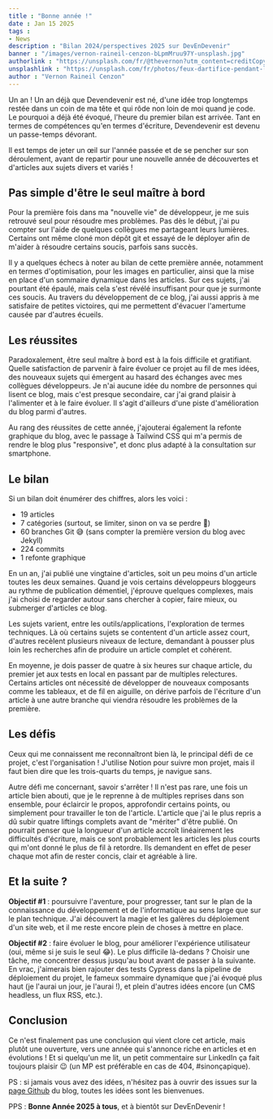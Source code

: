 ```yaml
---
title : "Bonne année !"
date : Jan 15 2025
tags :
- News
description : "Bilan 2024/perspectives 2025 sur DevEnDevenir"
banner : "/images/vernon-raineil-cenzon-bLpmMruu97Y-unsplash.jpg"
authorlink : "https://unsplash.com/fr/@thevernon?utm_content=creditCopyText&utm_medium=referral&utm_source=unsplash"
unsplashlink : "https://unsplash.com/fr/photos/feux-dartifice-pendant-la-nuit-bLpmMruu97Y?utm_content=creditCopyText&utm_medium=referral&utm_source=unsplash"
author : "Vernon Raineil Cenzon"
---
```


Un an ! Un an déjà que Devendevenir est né, d'une idée trop longtemps restée dans un coin de ma tête et qui rôde non loin de moi quand je code. Le pourquoi a déjà été évoqué, l'heure du premier bilan est arrivée. Tant en termes de compétences qu'en termes d'écriture, Devendevenir est devenu un passe-temps dévorant.

Il est temps de jeter un œil sur l'année passée et de se pencher sur son déroulement, avant de repartir pour une nouvelle année de découvertes et d'articles aux sujets divers et variés !

## Pas simple d'être le seul maître à bord

Pour la première fois dans ma "nouvelle vie" de développeur, je me suis retrouvé seul pour résoudre mes problèmes. Pas dès le début, j'ai pu compter sur l'aide de quelques collègues me partageant leurs lumières. Certains ont même cloné mon dépôt git et essayé de le déployer afin de m'aider à résoudre certains soucis, parfois sans succès.

Il y a quelques échecs à noter au bilan de cette première année, notamment en termes d'optimisation, pour les images en particulier, ainsi que la mise en place d'un sommaire dynamique dans les articles. Sur ces sujets, j'ai pourtant été épaulé, mais cela s'est révélé insuffisant pour que je surmonte ces soucis. Au travers du développement de ce blog, j'ai aussi appris à me satisfaire de petites victoires, qui me permettent d'évacuer l'amertume causée par d'autres écueils.

## Les réussites

Paradoxalement, être seul maître à bord est à la fois difficile et gratifiant. Quelle satisfaction de parvenir à faire évoluer ce projet au fil de mes idées, des nouveaux sujets qui émergent au hasard des échanges avec mes collègues développeurs. Je n'ai aucune idée du nombre de personnes qui lisent ce blog, mais c'est presque secondaire, car j'ai grand plaisir à l'alimenter et à le faire évoluer. Il s'agit d'ailleurs d'une piste d'amélioration du blog parmi d'autres.

Au rang des réussites de cette année, j'ajouterai également la refonte graphique du blog, avec le passage à Tailwind CSS qui m'a permis de rendre le blog plus "responsive", et donc plus adapté à la consultation sur smartphone.

## Le bilan

Si un bilan doit énumérer des chiffres, alors les voici :

- 19 articles
- 7 catégories (surtout, se limiter, sinon on va se perdre 🤣)
- 60 branches Git 😅 (sans compter la première version du blog avec Jekyll)
- 224 commits
- 1 refonte graphique

En un an, j'ai publié une vingtaine d'articles, soit un peu moins d'un article toutes les deux semaines. Quand je vois certains développeurs bloggeurs au rythme de publication démentiel, j'éprouve quelques complexes, mais j'ai choisi de regarder autour sans chercher à copier, faire mieux, ou submerger d'articles ce blog.

Les sujets varient, entre les outils/applications, l'exploration de termes techniques. Là où certains sujets se contentent d'un article assez court, d'autres recèlent plusieurs niveaux de lecture, demandant à pousser plus loin les recherches afin de produire un article complet et cohérent.

En moyenne, je dois passer de quatre à six heures sur chaque article, du premier jet aux tests en local en passant par de multiples relectures. Certains articles ont nécessité de développer de nouveaux composants comme les tableaux, et de fil en aiguille, on dérive parfois de l'écriture d'un article à une autre branche qui viendra résoudre les problèmes de la première.

## Les défis

Ceux qui me connaissent me reconnaîtront bien là, le principal défi de ce projet, c'est l'organisation ! J'utilise Notion pour suivre mon projet, mais il faut bien dire que les trois-quarts du temps, je navigue sans.

Autre défi me concernant, savoir s'arrêter ! Il n'est pas rare, une fois un article bien abouti, que je le reprenne à de multiples reprises dans son ensemble, pour éclaircir le propos, approfondir certains points, ou simplement pour travailler le ton de l'article. L'article que j'ai le plus repris a dû subir quatre liftings complets avant de "mériter" d'être publié. On pourrait penser que la longueur d'un article accroît linéairement les difficultés d'écriture, mais ce sont probablement les articles les plus courts qui m'ont donné le plus de fil à retordre. Ils demandent en effet de peser chaque mot afin de rester concis, clair et agréable à lire.

## Et la suite ?

**Objectif #1** : poursuivre l'aventure, pour progresser, tant sur le plan de la connaissance du développement et de l'informatique au sens large que sur le plan technique. J'ai découvert la magie et les galères du déploiement d'un site web, et il me reste encore plein de choses à mettre en place.

**Objectif #2** : faire évoluer le blog, pour améliorer l'expérience utilisateur (oui, même si je suis le seul 😂). Le plus difficile là-dedans ? Choisir une tâche, me concentrer dessus jusqu'au bout avant de passer à la suivante. En vrac, j'aimerais bien rajouter des tests Cypress dans la pipeline de déploiement du projet, le fameux sommaire dynamique que j'ai évoqué plus haut (je l'aurai un jour, je l'aurai !), et plein d'autres idées encore (un CMS headless, un flux RSS, etc.).

## Conclusion

Ce n'est finalement pas une conclusion qui vient clore cet article, mais plutôt une ouverture, vers une année qui s'annonce riche en articles et en évolutions ! Et si quelqu'un me lit, un petit commentaire sur LinkedIn ça fait toujours plaisir 😉 (un MP est préférable en cas de 404, #sinonçapique).

PS : si jamais vous avez des idées, n'hésitez pas à ouvrir des issues sur la [page Github](https://github.com/ludovicdean/devendevenir/issues) du blog, toutes les idées sont les bienvenues.

PPS : **Bonne Année 2025 à tous**, et à bientôt sur DevEnDevenir !